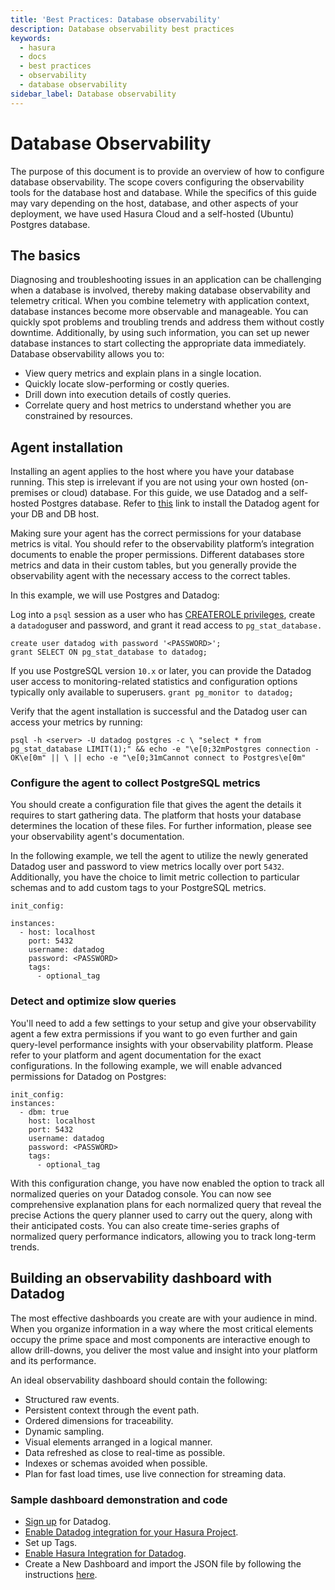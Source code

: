 ```yaml
---
title: 'Best Practices: Database observability'
description: Database observability best practices
keywords:
  - hasura
  - docs
  - best practices
  - observability
  - database observability
sidebar_label: Database observability
---
```


# Database Observability

The purpose of this document is to provide an overview of how to configure database observability. The scope covers
configuring the observability tools for the database host and database. While the specifics of this guide may vary
depending on the host, database, and other aspects of your deployment, we have used Hasura Cloud and a self-hosted
(Ubuntu) Postgres database.

## The basics

Diagnosing and troubleshooting issues in an application can be challenging when a database is involved, thereby making
database observability and telemetry critical. When you combine telemetry with application context, database instances
become more observable and manageable. You can quickly spot problems and troubling trends and address them without
costly downtime. Additionally, by using such information, you can set up newer database instances to start collecting
the appropriate data immediately. Database observability allows you to:

- View query metrics and explain plans in a single location.
- Quickly locate slow-performing or costly queries.
- Drill down into execution details of costly queries.
- Correlate query and host metrics to understand whether you are constrained by resources.

## Agent installation

Installing an agent applies to the host where you have your database running. This step is irrelevant if you are not
using your own hosted (on-premises or cloud) database. For this guide, we use Datadog and a self-hosted Postgres
database. Refer to [this](https://docs.datadoghq.com/database_monitoring/) link to install the Datadog agent for your DB
and DB host.

Making sure your agent has the correct permissions for your database metrics is vital. You should refer to the
observability platform’s integration documents to enable the proper permissions. Different databases store metrics and
data in their custom tables, but you generally provide the observability agent with the necessary access to the correct
tables.

In this example, we will use Postgres and Datadog:

Log into a `psql` session as a user who has
[CREATEROLE privileges](https://www.postgresql.org/docs/current/static/app-createuser.html), create a `datadog`user and
password, and grant it read access to `pg_stat_database.`

```
create user datadog with password '<PASSWORD>';
grant SELECT ON pg_stat_database to datadog;
```

If you use PostgreSQL version `10.x` or later, you can provide the Datadog user access to monitoring-related statistics
and configuration options typically only available to superusers. `grant pg_monitor to datadog;`

Verify that the agent installation is successful and the Datadog user can access your metrics by running:

`psql -h <server> -U datadog postgres -c \ "select * from pg_stat_database LIMIT(1);" && echo -e "\e[0;32mPostgres connection - OK\e[0m" || \ || echo -e "\e[0;31mCannot connect to Postgres\e[0m"`

### Configure the agent to collect PostgreSQL metrics

You should create a configuration file that gives the agent the details it requires to start gathering data. The
platform that hosts your database determines the location of these files. For further information, please see your
observability agent's documentation.

In the following example, we tell the agent to utilize the newly generated Datadog user and password to view metrics
locally over port `5432`. Additionally, you have the choice to limit metric collection to particular schemas and to add
custom tags to your PostgreSQL metrics.

```
init_config:

instances:
  - host: localhost
    port: 5432
    username: datadog
    password: <PASSWORD>
    tags:
      - optional_tag
```

### Detect and optimize slow queries

You'll need to add a few settings to your setup and give your observability agent a few extra permissions if you want to
go even further and gain query-level performance insights with your observability platform. Please refer to your
platform and agent documentation for the exact configurations. In the following example, we will enable advanced
permissions for Datadog on Postgres:

```
init_config:
instances:
  - dbm: true
    host: localhost
    port: 5432
    username: datadog
    password: <PASSWORD>
    tags:
      - optional_tag
```

With this configuration change, you have now enabled the option to track all normalized queries on your Datadog console.
You can now see comprehensive explanation plans for each normalized query that reveal the precise Actions the query
planner used to carry out the query, along with their anticipated costs. You can also create time-series graphs of
normalized query performance indicators, allowing you to track long-term trends.

## Building an observability dashboard with Datadog

The most effective dashboards you create are with your audience in mind. When you organize information in a way where
the most critical elements occupy the prime space and most components are interactive enough to allow drill-downs, you
deliver the most value and insight into your platform and its performance.

An ideal observability dashboard should contain the following:

- Structured raw events.
- Persistent context through the event path.
- Ordered dimensions for traceability.
- Dynamic sampling.
- Visual elements arranged in a logical manner.
- Data refreshed as close to real-time as possible.
- Indexes or schemas avoided when possible.
- Plan for fast load times, use live connection for streaming data.

### Sample dashboard demonstration and code


<Thumbnail
  src="/img/guides/best-practices-db-observability-diagram.png"
  alt="Hasura/Database Observability Dashboard"
  width="900px"
/>

- [Sign up](https://www.datadoghq.com) for Datadog.
- [Enable Datadog integration for your Hasura Project](/observability/integrations/datadog.mdx).
- Set up Tags.
- [Enable Hasura Integration for Datadog](https://app.datadoghq.com/integrations).
- Create a New Dashboard and import the JSON file by following the instructions
  [here](https://docs.datadoghq.com/dashboards/).

